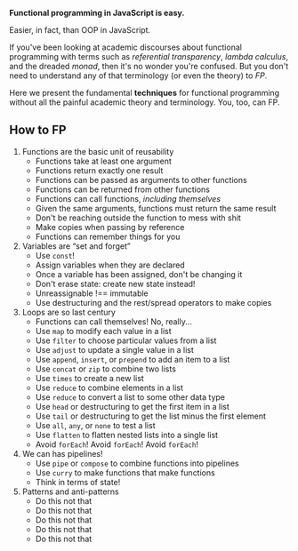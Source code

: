 
**Functional programming in JavaScript is easy.**

Easier, in fact, than OOP in JavaScript.

If you've been looking at academic discourses about functional programming with terms such as _referential transparency_, _lambda calculus_, and the dreaded _monad_, then it's no wonder you're confused. But you don't need to understand any of that terminology (or even the theory) to _FP_.

Here we present the fundamental **techniques** for functional programming without all the painful academic theory and terminology. You, too, can FP.

## How to FP

<ol>
  <li>
    <Link to="/reusability/" aria-label="Reusability">Functions are the basic unit of reusability</Link>
    <ul>
      <li>Functions take at least one argument</li>
      <li>Functions return exactly one result</li>
      <li>Functions can be passed as arguments to other functions</li>
      <li>Functions can be returned from other functions</li>
      <li>Functions can call functions, <em>including themselves</em></li>
      <li>Given the same arguments, functions must return the same result</li>
      <li>Don't be reaching outside the function to mess with shit</li>
      <li>Make copies when passing by reference</li>
      <li>Functions can remember things for you</li>
    </ul>
  </li>
  <li>
    <Link to="/immutability/" aria-label="Immutability">Variables are &ldquo;set and forget&rdquo;</Link>
    <ul>
      <li>Use <code>const</code>!</li>
      <li>Assign variables when they are declared</li>
      <li>Once a variable has been assigned, don't be changing it</li>
      <li>Don't erase state: create new state instead!</li>
      <li>Unreassignable !== immutable</li>
      <li>Use destructuring and the rest/spread operators to make copies</li>
    </ul>
  </li>
  <li>
    <Link to="/iteration/" aria-label="Iteration">Loops are so last century</Link>
    <ul>
      <li>Functions can call themselves! No, really...</li>
      <li>Use <code>map</code> to modify each value in a list</li>
      <li>Use <code>filter</code> to choose particular values from a list</li>
      <li>Use <code>adjust</code> to update a single value in a list</li>
      <li>Use <code>append</code>, <code>insert</code>, or <code>prepend</code> to add an item to a list</li>
      <li>Use <code>concat</code> or <code>zip</code> to combine two lists</li>
      <li>Use <code>times</code> to create a new list</li>
      <li>Use <code>reduce</code> to combine elements in a list</li>
      <li>Use <code>reduce</code> to convert a list to some other data type</li>
      <li>Use <code>head</code> or destructuring to get the first item in a list</li>
      <li>Use <code>tail</code> or destructuring to get the list minus the first element</li>
      <li>Use <code>all</code>, <code>any</code>, or <code>none</code> to test a list</li>
      <li>Use <code>flatten</code> to flatten nested lists into a single list</li>
      <li>Avoid <code>forEach</code>! Avoid <code>forEach</code>! Avoid <code>forEach</code>!</li>
    </ul>
  </li>
  <li>
    <Link to="/composition/" aria-label="Composition">We can has pipelines!</Link>
    <ul>
      <li>Use <code>pipe</code> or <code>compose</code> to combine functions into pipelines</li>
      <li>Use <code>curry</code> to make functions that make functions</li>
      <li>Think in terms of state!</li>
    </ul>
  </li>
  <li>
    <Link to="/patterns-antipatterns/" aria-label="Patterns and anti-patterns">Patterns and anti-patterns</Link>
    <ul>
      <li>Do this not that</li>
      <li>Do this not that</li>
      <li>Do this not that</li>
      <li>Do this not that</li>
      <li>Do this not that</li>
    </ul>
  </li>
</ol>
